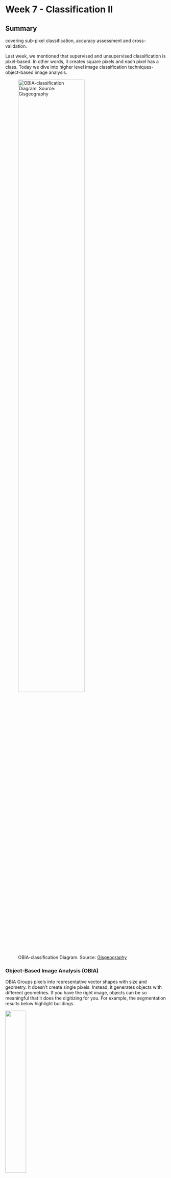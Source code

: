 # Week 7 - Classification II

## Summary

covering sub-pixel classification, accuracy assessment and cross-validation.

Last week, we mentioned that supervised and unsupervised classification is pixel-based. In other words, it creates square pixels and each pixel has a class. Today we dive into higher level image classification techniques- object-based image analysis.

![OBIA-classification Diagram. Source: [Gisgeography](https://gisgeography.com/remote-sensing-earth-observation-guide/#UseCases)](week7-images/OBIA-classification1-1.png){width="70%"}


### Object-Based Image Analysis (OBIA)

OBIA Groups pixels into representative vector shapes with size and geometry. It doesn’t create single pixels. Instead, it generates objects with different geometries. If you have the right image, objects can be so meaningful that it does the digitizing for you. For example, the segmentation results below highlight buildings.

![](week7-images/obia-segmentation-clustering-ml.png){width="36%"}                         ![](week7-images/object-based-diagram.png){width="45%"}

Four steps to perform OBIA classification:

1. Perform multiresolution segmentation
2. Select training areas
3. Define statistics
4. Classify

In OBIA classification, we can use different methods to classify objects. For example,

- **shape**: if we want to classify buildings, we can use a shape statistic such as “rectangular fit”. This tests an object’s geometry to the shape of a rectangle.

- **texture**: homogeneity of an object. For example, water is mostly homogeneous because it’s mostly dark blue. But forests have shadows and are a mix of green and black.

- **spectral**: we can use the mean value of spectral properties such as near-infrared, short-wave infrared, red, green, or blue.

- **geographic context**: objects have proximity and distance relationships between neighbors.

- **Nearest neighbor (NN) classification**: similar to supervised classification. After multi-resolution segmentation, the user identifies sample sites for each land cover class. Next, define statistics to classify image objects. Finally, the nearest neighbor classifies objects based on their resemblance to the training sites and the statistics defined.

### How to decide which image classification technique to use?

Let’s say you want to classify water in a high spatial resolution image.

You decide to choose all pixels with low NDVI in that image. But this could also misclassify other pixels in the image that aren’t water. For this reason, pixel-based classification like unsupervised and supervised classification gives a salt and pepper look.

Humans naturally aggregate spatial information into groups. Multiresolution segmentation does this task by grouping homogenous pixels into objects. Water features are easily recognizable after multiresolution segmentation. This is how humans visualize spatial features.

- When should you use pixel-based (unsupervised and supervised classification)?
- When should you use object-based classification?

![Source: [Gisgeography](https://gisgeography.com/remote-sensing-earth-observation-guide/#UseCases)](week7-images/Spatial-Resolution-Comparison.png){width="80%"}

As illustrated in this article, spatial resolution is an important factor when selecting image classification techniques.

When you have a low spatial resolution image, both traditional pixel-based and object-based image classification techniques perform well.

But when you have a high spatial resolution image, OBIA is superior to traditional pixel-based classification.


### Accuracy assessment

A Confusion Matrix is a fundamental tool for assessing the performance of classification models in machine learning and statistics. It provides a visual representation of the actual vs. predicted outcomes for a binary classifier, helping to understand how well the model performs in distinguishing between two classes (e.g., spam vs. non-spam in email filtering).

The confusion matrix consists of four key elements:

- **True Positives (TP):** Instances correctly predicted as positive (e.g., emails correctly identified as spam).
- **False Negatives (FN):** Positive instances incorrectly predicted as negative (e.g., spam emails misclassified as non-spam).
- **False Positives (FP):** Negative instances incorrectly predicted as positive (e.g., non-spam emails misclassified as spam).
- **True Negatives (TN):** Instances correctly predicted as negative (e.g., non-spam emails correctly identified as non-spam).

Advanced classification metrics derived from the confusion matrix offer deeper insights into the model's performance, including:

![Confusion matrix with advanced classification metrics. Source: [Manisha-sirsat](https://manisha-sirsat.blogspot.com/2019/04/confusion-matrix.html)](week7-images/confusionMatrxiUpdated.jpg){width="80%"}

- **Sensitivity (Recall or True Positive Rate):** The proportion of actual positives correctly identified by the model. High sensitivity indicates the model is good at catching positive cases.
- **Specificity (True Negative Rate):** The proportion of actual negatives correctly identified, showing how well the model identifies negative cases.
- **Precision:** The proportion of positive identifications that were actually correct, highlighting the model's accuracy in predicting positive classes.
- **Accuracy:** The overall proportion of correct predictions made out of all predictions, providing a general measure of the model's performance.
- **F1 Score:** The harmonic mean of precision and recall, offering a balance between them and is particularly useful when the classes are imbalanced.

Accuracy Assessment refers to evaluating how accurately a model predicts outcomes across its entire set of predictions. It looks not just at how many guesses are right (accuracy), but also at how the model balances detecting true positives versus true negatives, its precision, and more. These details are especially important when the data isn't evenly distributed. This process helps in identifying the strengths and weaknesses of a model, guiding improvements and adjustments to enhance its predictive capabilities.



{{< video https://youtu.be/fZwdsSNr7vk >}}



## Reflection

This week's exploration of remote sensing image classification introduced me to the ability of machine learning (ML) to discriminately interpret the Earth's surface from satellite imagery. I learnt about ML techniques such as CART, RF, ML, SVM, and etc. and practised the difference between supervised and unsupervised learning. To be honest, I was initially sceptical about the accuracy of the algorithms in classifying images compared to the human eye, but was later surprised to find out that the algorithms were able to skilfully classify image segments, which piqued my curiosity and I decided to practice to bring the theoretical concepts into reality. The practical exercise with the Random Forest Model and its output provided a clear, insightful glimpse into the complex world of remote sensing data analysis. I continue to marvel at how advances in satellite imagery and computing are revolutionising our understanding of the Earth's surface and am looking forward to learning more advanced classification techniques next week.
